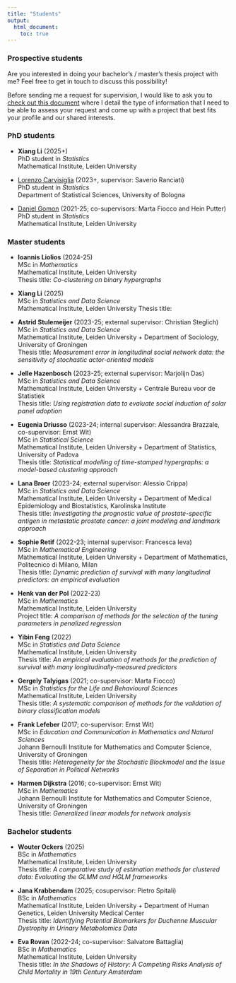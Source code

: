```yaml
---
title: "Students"
output:
  html_document:
    toc: true
---
```


### Prospective students

Are you interested in doing your bachelor's / master's thesis project with me? Feel free to get in touch to discuss this possibility!

Before sending me a request for supervision, I would like to ask you to [check out this document](https://github.com/mirkosignorelli/info4supervisions/blob/main/supervision_request.md) where I detail the type of information that I need to be able to assess your request and come up with a project that best fits your profile and our shared interests.

### PhD students

* **Xiang Li** (2025+)  
PhD student in *Statistics*  
Mathematical Institute, Leiden University  

* [Lorenzo Carvisiglia](https://www.unibo.it/sitoweb/lorenzo.carvisiglia/en) (2023+, supervisor: Saverio Ranciati)  
PhD student in *Statistics*  
Department of Statistical Sciences, University of Bologna  

* [Daniel Gomon](https://github.com/d-gomon) (2021-25; co-supervisors: Marta Fiocco and Hein Putter)  
PhD student in *Statistics*  
Mathematical Institute, Leiden University  

### Master students

* **Ioannis Liolios** (2024-25)  
MSc in *Mathematics*  
Mathematical Institute, Leiden University  
Thesis title: *Co-clustering on binary hypergraphs*

* **Xiang Li** (2025)  
MSc in *Statistics and Data Science*  
Mathematical Institute, Leiden University
Thesis title: 

* **Astrid Stulemeijer** (2023-25; external supervisor: Christian Steglich)  
MSc in *Statistics and Data Science*  
Mathematical Institute, Leiden University + Department of Sociology, University of Groningen  
Thesis title: *Measurement error in longitudinal social network data: the sensitivity of stochastic actor-oriented models*

* **Jelle Hazenbosch** (2023-25; external supervisor: Marjolijn Das)  
MSc in *Statistics and Data Science*  
Mathematical Institute, Leiden University + Centrale Bureau voor de Statistiek  
Thesis title: *Using registration data to evaluate social induction of solar panel adoption*

* **Eugenia Driusso** (2023-24; internal supervisor: Alessandra Brazzale, co-supervisor: Ernst Wit)  
MSc in *Statistical Science*  
Mathematical Institute, Leiden University + Department of Statistics, University of Padova  
Thesis title: *Statistical modelling of time-stamped hypergraphs: a model-based clustering approach*

* **Lana Broer** (2023-24; external supervisor: Alessio Crippa)  
MSc in *Statistics and Data Science*  
Mathematical Institute, Leiden University + Department of Medical Epidemiology and Biostatistics, Karolinska Institute  
Thesis title: *Investigating the prognostic value of prostate-specific antigen in metastatic prostate cancer: a joint modeling and landmark approach*

* **Sophie Retif** (2022-23; internal supervisor: Francesca Ieva)  
MSc in *Mathematical Engineering*  
Mathematical Institute, Leiden University + Department of Mathematics, Politecnico di Milano, Milan   
Thesis title: *Dynamic prediction of survival with many longitudinal predictors: an empirical evaluation*

* **Henk van der Pol** (2022-23)  
MSc in *Mathematics*  
Mathematical Institute, Leiden University  
Project title: *A comparison of methods for the selection of the tuning parameters in penalized regression* 

* **Yibin Feng** (2022)  
MSc in *Statistics and Data Science*  
Mathematical Institute, Leiden University  
Thesis title: *An empirical evaluation of methods for the prediction of survival with many longitudinally-measured predictors*

* **Gergely Talyigas** (2021;  co-supervisor: Marta Fiocco)  
MSc in *Statistics for the Life and Behavioural Sciences*  
Mathematical Institute, Leiden University  
Thesis title: *A systematic comparison of methods for the validation of binary classification models*

* **Frank Lefeber** (2017; co-supervisor: Ernst Wit)    
MSc in *Education and Communication in Mathematics and Natural Sciences*  
Johann Bernoulli Institute for Mathematics and Computer Science, University of Groningen  
Thesis title: *Heterogeneity for the Stochastic Blockmodel and the Issue of Separation in Political Networks*

* **Harmen Dijkstra** (2016; co-supervisor: Ernst Wit)  
MSc in *Mathematics*  
Johann Bernoulli Institute for Mathematics and Computer Science, University of Groningen  
Thesis title: *Generalized linear models for network analysis*  

### Bachelor students

* **Wouter Ockers** (2025)  
BSc in *Mathematics*  
Mathematical Institute, Leiden University  
Thesis title: *A comparative study of estimation methods for clustered data: Evaluating the GLMM and HGLM frameworks*

* **Jana Krabbendam** (2025; cosupervisor: Pietro Spitali)  
BSc in *Mathematics*  
Mathematical Institute, Leiden University + Department of Human Genetics, Leiden University Medical Center  
Thesis title: *Identifying Potential Biomarkers for Duchenne Muscular Dystrophy in Urinary Metabolomics Data*  

* **Eva Rovan** (2022-24; co-supervisor: Salvatore Battaglia)  
BSc in *Mathematics*  
Mathematical Institute, Leiden University  
Thesis title: *In the Shadows of History: A Competing Risks Analysis of Child Mortality in 19th Century Amsterdam*

<!-- the part below is a fix to the menu not displaying properly
on the mobile version -->
<script src="https://code.jquery.com/jquery-3.3.1.slim.min.js" integrity="sha384-q8i/X+965DzO0rT7abK41JStQIAqVgRVzpbzo5smXKp4YfRvH+8abtTE1Pi6jizo" crossorigin="anonymous"></script>
<script src="https://cdn.jsdelivr.net/npm/popper.js@1.14.7/dist/umd/popper.min.js" integrity="sha384-UO2eT0CpHqdSJQ6hJty5KVphtPhzWj9WO1clHTMGa3JDZwrnQq4sF86dIHNDz0W1" crossorigin="anonymous"></script>
<script src="https://cdn.jsdelivr.net/npm/bootstrap@4.3.1/dist/js/bootstrap.min.js" integrity="sha384-JjSmVgyd0p3pXB1rRibZUAYoIIy6OrQ6VrjIEaFf/nJGzIxFDsf4x0xIM+B07jRM" crossorigin="anonymous"></script>